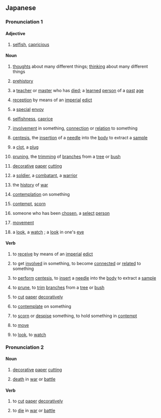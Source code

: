 ==Japanese==

===Pronunciation 1===
{{ja-pron|acc=1}}

====Adjective====
{{ja-adj|infl=na}}

# {{ja-def|専恣|擅恣}} [[selfish]], [[capricious]]

====Noun====
{{ja-noun}}

# {{ja-def|千思}} [[thought]]s about many different things; [[thinking]] about many different things
# {{ja-def|先史}} [[prehistory]]
# {{ja-def|先師}} a [[teacher]] or [[master]] who has [[died]]; a [[learned]] [[person]] of a [[past]] [[age]]
# {{ja-def|宣賜}} [[reception]] by means of an [[imperial]] [[edict]]
# {{ja-def|専使}} a [[special]] [[envoy]]
# {{ja-def|専恣|擅恣}} [[selfishness]], [[caprice]]
# {{ja-def|染指}} [[involvement]] in something, [[connection]] or [[relation]] to something
# {{ja-def|穿刺}} [[centesis]], the [[insertion]] of a [[needle]] into the [[body]] to extract a [[sample]]
# {{ja-def|栓子}} a [[clot]], a [[plug]] {{qualifier|especially of a [[blood vessel]]}}
# {{ja-def|剪枝}} [[pruning]], the [[trimming]] of [[branch]]es from a [[tree]] or [[bush]]
# {{ja-def|剪紙}} [[decorative]] [[paper]] [[cutting]]
# {{ja-def|戦士}} a [[soldier]], a [[combatant]], a [[warrior]]
# {{ja-def|戦史}} the [[history]] of [[war]]
# {{ja-def|潜思}} [[contemplation]] on something
# {{ja-def|賤視}} [[contempt]], [[scorn]]
# {{ja-def|選士}} someone who has been [[chosen]], a [[select]] [[person]] {{qualifier|male}}
# {{ja-def|遷徙}} [[movement]]
# {{ja-def|瞻視}} a [[look]], a [[watch]] {{qualifer|over something}}; a [[look]] in one's [[eye]]

====Verb====
{{ja-verb-suru}}

# {{ja-def|宣賜}} to [[receive]] by means of an [[imperial]] [[edict]]
# {{ja-def|染指}} to get [[involved]] in something, to become [[connected]] or [[related]] to something
# {{ja-def|穿刺}} to [[perform]] [[centesis]], to [[insert]] a [[needle]] into the [[body]] to extract a [[sample]]
# {{ja-def|剪枝}} to [[prune]], to [[trim]] [[branch]]es from a [[tree]] or [[bush]]
# {{ja-def|剪紙}} to [[cut]] [[paper]] [[decoratively]]
# {{ja-def|潜思}} to [[contemplate]] on something
# {{ja-def|賤視}} to [[scorn]] or [[despise]] something, to hold something in [[contempt]]
# {{ja-def|遷徙}} to [[move]]
# {{ja-def|瞻視}} to [[look]], to [[watch]] {{qual|over something}}

===Pronunciation 2===
{{ja-pron|acc=0}}

====Noun====
{{ja-noun}}

# {{ja-def|剪紙}} [[decorative]] [[paper]] [[cutting]]
# {{ja-def|戦死}} [[death]] in [[war]] or [[battle]]

====Verb====
{{ja-verb-suru}}

# {{ja-def|剪紙}} to [[cut]] [[paper]] [[decoratively]]
# {{ja-def|戦死}} to [[die]] in [[war]] or [[battle]]